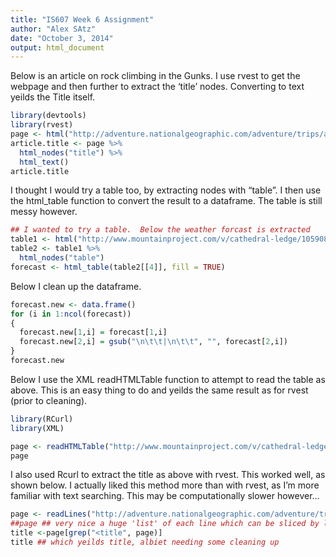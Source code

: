 ```yaml
---
title: "IS607 Week 6 Assignment"
author: "Alex SAtz"
date: "October 3, 2014"
output: html_document
---
```

Below is an article on rock climbing in the Gunks.  I use rvest to get the webpage and then further to extract the 'title' nodes.  Converting to text yeilds the Title itself.  
```r
library(devtools)
library(rvest)
page <- html("http://adventure.nationalgeographic.com/adventure/trips/americas-best-adventures/climb-new-york-gunks/")
article.title <- page %>% 
  html_nodes("title") %>%
  html_text() 
article.title
```

I thought I would try a table too, by extracting nodes with "table".  I then use the html_table function to convert the result to a dataframe.  The table is still messy however.

```r
## I wanted to try a table.  Below the weather forcast is extracted
table1 <- html("http://www.mountainproject.com/v/cathedral-ledge/105908823")
table2 <- table1 %>%
  html_nodes("table") 
forecast <- html_table(table2[[4]], fill = TRUE)
```

Below I clean up the dataframe.  

```r
forecast.new <- data.frame()
for (i in 1:ncol(forecast))
{
  forecast.new[1,i] = forecast[1,i]
  forecast.new[2,i] = gsub("\n\t\t|\n\t\t", "", forecast[2,i])
}
forecast.new
```


Below I use the XML readHTMLTable function to attempt to read the table as above.  This is an easy thing to do and yeilds the same result as for rvest (prior to cleaning).
```r
library(RCurl)
library(XML)

page <- readHTMLTable("http://www.mountainproject.com/v/cathedral-ledge/105908823", which = 4)
page
```

I also used Rcurl to extract the title as above with rvest.  This worked well, as shown below.  I actually liked this method more than with rvest, as I'm more familiar with text searching.  This may be computationally slower however...

```r
page <- readLines("http://adventure.nationalgeographic.com/adventure/trips/americas-best-adventures/climb-new-york-gunks/")
##page ## very nice a huge 'list' of each line which can be sliced by line
title <-page[grep("<title", page)]  
title ## which yeilds title, albiet needing some cleaning up
```


